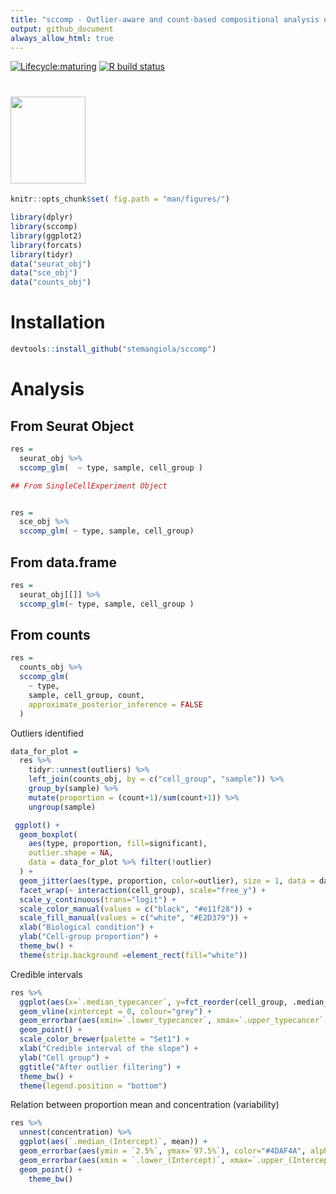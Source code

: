 ```yaml
---
title: "sccomp - Outlier-aware and count-based compositional analysis of single-cell data"
output: github_document
always_allow_html: true
---
```


<!-- badges: start -->
[![Lifecycle:maturing](https://img.shields.io/badge/lifecycle-maturing-blue.svg)](https://www.tidyverse.org/lifecycle/#maturing) [![R build status](https://github.com/stemangiola/tidyseurat/workflows/R-CMD-check/badge.svg)](https://github.com/stemangiola/tidyseurat/actions/)
<!-- badges: end -->

#  <img src="inst/logo-01.png" height="139px" width="120px" />

```r
knitr::opts_chunk$set( fig.path = "man/figures/")
```

```r
library(dplyr)
library(sccomp)
library(ggplot2)
library(forcats)
library(tidyr)
data("seurat_obj")
data("sce_obj")
data("counts_obj")
```

# Installation

```r
devtools::install_github("stemangiola/sccomp")
```

# Analysis

## From Seurat Object

```r

res =
  seurat_obj %>%
  sccomp_glm(  ~ type, sample, cell_group )

```
```r

## From SingleCellExperiment Object


res =
  sce_obj %>%
  sccomp_glm( ~ type, sample, cell_group)

```

## From data.frame 

```r

res =
  seurat_obj[[]] %>%
  sccomp_glm(~ type, sample, cell_group )

```

## From counts

```r

res =
  counts_obj %>%
  sccomp_glm( 
    ~ type, 
    sample, cell_group, count, 
    approximate_posterior_inference = FALSE
  )

```


Outliers identified

```r

data_for_plot = 
  res %>% 
    tidyr::unnest(outliers) %>%
    left_join(counts_obj, by = c("cell_group", "sample")) %>%
    group_by(sample) %>%
    mutate(proportion = (count+1)/sum(count+1)) %>%
    ungroup(sample) 

 ggplot() +
  geom_boxplot(
    aes(type, proportion, fill=significant),
    outlier.shape = NA, 
    data = data_for_plot %>% filter(!outlier)
  ) + 
  geom_jitter(aes(type, proportion, color=outlier), size = 1, data = data_for_plot) + 
  facet_wrap(~ interaction(cell_group), scale="free_y") +
  scale_y_continuous(trans="logit") +
  scale_color_manual(values = c("black", "#e11f28")) +
  scale_fill_manual(values = c("white", "#E2D379")) +
  xlab("Biological condition") + 
  ylab("Cell-group proportion") + 
  theme_bw() +
  theme(strip.background =element_rect(fill="white"))
```

Credible intervals

```r
res %>%
  ggplot(aes(x=`.median_typecancer`, y=fct_reorder(cell_group, .median_typecancer))) +
  geom_vline(xintercept = 0, colour="grey") +
  geom_errorbar(aes(xmin=`.lower_typecancer`, xmax=`.upper_typecancer`, color=significant)) +
  geom_point() +
  scale_color_brewer(palette = "Set1") +
  xlab("Credible interval of the slope") +
  ylab("Cell group") +
  ggtitle("After outlier filtering") +
  theme_bw() +
  theme(legend.position = "bottom")
```

Relation between proportion mean and concentration (variability)

```r
res %>% 
  unnest(concentration) %>% 
  ggplot(aes(`.median_(Intercept)`, mean)) + 
  geom_errorbar(aes(ymin = `2.5%`, ymax=`97.5%`), color="#4DAF4A", alpha = 0.4) +
  geom_errorbar(aes(xmin = `.lower_(Intercept)`, xmax=`.upper_(Intercept)`), color="#4DAF4A", alpha = 0.4) +
  geom_point() +
    theme_bw() 


```


